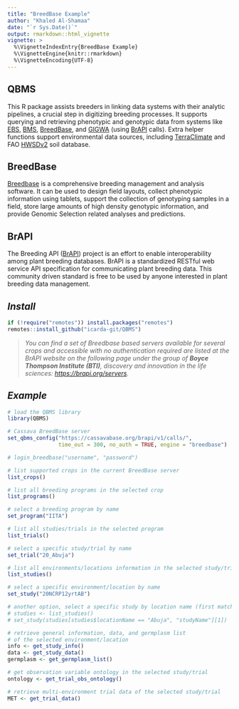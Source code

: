 ```yaml
---
title: "BreedBase Example"
author: "Khaled Al-Shamaa"
date: "`r Sys.Date()`"
output: rmarkdown::html_vignette
vignette: >
  %\VignetteIndexEntry{BreedBase Example}
  %\VignetteEngine{knitr::rmarkdown}
  %\VignetteEncoding{UTF-8}
---
```


## QBMS
This R package assists breeders in linking data systems with their analytic pipelines, a crucial step in digitizing breeding processes. It supports querying and retrieving phenotypic and genotypic data from systems like [EBS](https://ebs.excellenceinbreeding.org/), [BMS](https://bmspro.io/), [BreedBase](https://breedbase.org), and [GIGWA](https://southgreen.fr/content/gigwa) (using [BrAPI](https://brapi.org/) calls). Extra helper functions support environmental data sources, including [TerraClimate](https://www.climatologylab.org/terraclimate.html) and FAO [HWSDv2](https://gaez.fao.org/pages/hwsd) soil database.

## BreedBase
[Breedbase](https://breedbase.org/) is a comprehensive breeding management and analysis software. It can be used to design field layouts, collect phenotypic information using tablets, support the collection of genotyping samples in a field, store large amounts of high density genotypic information, and provide Genomic Selection related analyses and predictions.

## BrAPI
The Breeding API ([BrAPI](https://brapi.org/)) project is an effort to enable interoperability among plant breeding databases. BrAPI is a standardized RESTful web service API specification for communicating plant breeding data. This community driven standard is free to be used by anyone interested in plant breeding data management.

## _Install_
```r
if (!require("remotes")) install.packages("remotes")
remotes::install_github("icarda-git/QBMS")
```

>*You can find a set of Breedbase based servers available for several crops and accessible with no authentication required are listed at the BrAPI website on the following page under the group of **Boyce Thompson Institute (BTI)**, discovery and innovation in the life sciences: [https://brapi.org/servers](https://brapi.org/servers).*

## _Example_
```r
# load the QBMS library
library(QBMS)

# Cassava BreedBase server
set_qbms_config("https://cassavabase.org/brapi/v1/calls/", 
                time_out = 300, no_auth = TRUE, engine = "breedbase")

# login_breedbase("username", "password")

# list supported crops in the current BreedBase server
list_crops()

# list all breeding programs in the selected crop
list_programs()

# select a breeding program by name
set_program("IITA")

# list all studies/trials in the selected program
list_trials()

# select a specific study/trial by name
set_trial("20_Abuja")

# list all environments/locations information in the selected study/trial
list_studies()

# select a specific environment/location by name
set_study("20NCRP12yrtAB")

# another option, select a specific study by location name (first match)
# studies <- list_studies()
# set_study(studies[studies$locationName == "Abuja", "studyName"][1])

# retrieve general information, data, and germplasm list 
# of the selected environment/location
info <- get_study_info()
data <- get_study_data()
germplasm <- get_germplasm_list()

# get observation variable ontology in the selected study/trial
ontology <- get_trial_obs_ontology()

# retrieve multi-environment trial data of the selected study/trial
MET <- get_trial_data()

```